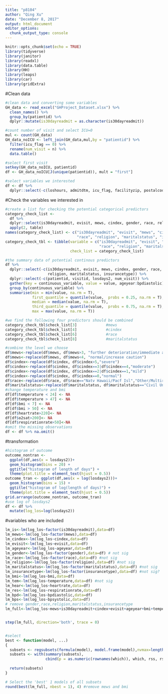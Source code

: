 ```yaml
---
title: "p8104"
author: "Qing Xu"
date: "December 8, 2017"
output: html_document
editor_options: 
  chunk_output_type: console
---
```


```r
knitr::opts_chunk$set(echo = TRUE)
library(tidyverse)
library(janitor)
library(readxl)
library(data.table)
library(HH)
library(leaps)
library(car)
library(gridExtra)
```

#Clean data
```r
#clean data and converting some variables
GH_data <- read_excel("GHProject_Dataset.xlsx") %>%
  clean_names() %>%
  group_by(patientid) %>%
  dplyr::mutate(is30dayreadmit = as.character(is30dayreadmit))

#count number of visit and select ICU=0
mul <- count(GH_data) 
GH_data_noICU <- left_join(GH_data,mul,by = "patientid") %>%
  filter(icu_flag == 0) %>%
  rename(num_visit = n) %>%
  data.table()

#select first visit
setkey(GH_data_noICU, patientid)
df <- GH_data_noICU[J(unique(patientid)), mult = "first"]

#select variables we interested
df <- df %>%
  dplyr::select(-c(loshours, admitdtm, icu_flag, facilityzip, postalcode, facilityname))
```


#Check the variables we interested in
```r
#create a list for checking the potential categorical predictors
category_check_list <- 
  df %>%
  dplyr::select(is30dayreadmit, evisit, mews, cindex, gender, race, religion, maritalstatus, insurancetype) %>%
  apply(2, table)
names(category_check_list) <- c("is30dayreadmit", "evisit", "mews", "cindex", "gender", 
                                "race", "religion", "maritalstatus", "insurancetype")
category_check_tbl <- tibble(variable = c("is30dayreadmit", "evisit", "mews", "cindex", "gender", 
                                          "race", "religion", "maritalstatus", "insurancetype"),
                             check_list = category_check_list)

#the summary data of potential continous predictors
df %>%
  dplyr::select(-c(is30dayreadmit, evisit, mews, cindex, gender, race, 
                   religion, maritalstatus, insurancetype)) %>%
  dplyr::select(-c(patientid, visitid, losdays2, num_visit)) %>%
  gather(key = continuous_variable, value = value, ageyear:bpdiastolic) %>%
  group_by(continuous_variable) %>%
  summarise(min = min(value, na.rm = T),
            first_quantile = quantile(value,  probs = 0.25, na.rm = T),
            median = median(value, na.rm = T),
            third_quantile = quantile(value,  probs = 0.75, na.rm = T),
            max = max(value, na.rm = T))

#we find the following four predictors should be combined
category_check_tbl$check_list[3]             #mews
category_check_tbl$check_list[4]             #cindex
category_check_tbl$check_list[6]             #race
category_check_tbl$check_list[8]             #maritalstatus
```

```r
#combine the level we choose
df$mews<-replace(df$mews, df$mews>3, "further deterioration/immediate action required")
df$mews<-replace(df$mews, df$mews<4, "normal/increase caution")
df$cindex<-replace(df$cindex, df$cindex>5,"severe")
df$cindex<-replace(df$cindex, df$cindex==3|df$cindex==4,"moderate")
df$cindex<-replace(df$cindex, df$cindex==2|df$cindex==1,"mild")
df$cindex<-replace(df$cindex, df$cindex==0,"normal")
df$race<-replace(df$race, df$race=="Natv Hawaii/Pacf Isl","Other/Multiracial")
df$maritalstatus<-replace(df$maritalstatus, df$maritalstatus=="Civil Union","Married")
#change temperature and bmi
df[df$temperature < 24] <- NA
df[df$temperature > 47] <- NA
df[df$bmi < 7] <- NA
df[df$bmi > 50] <- NA
df[df$heartrate>220]<- NA
df[df$o2sat>200]<- NA
df[df$respirationrate>50]<-NA
#omit the missing observations
df <- df %>% na.omit()
```

#transformation
```r
#histogram of outcome
outcome_nontran <- 
  ggplot(df,aes(x = losdays2))+
  geom_histogram(bins = 20) +
  ggtitle("histogram of length of days") + 
  theme(plot.title = element_text(hjust = 0.5))
outcome_tran <- ggplot(df,aes(x = log(losdays2)))+
  geom_histogram(bins = 15) +
  ggtitle("histogram of log(length of days)") + 
  theme(plot.title = element_text(hjust = 0.5))
grid.arrange(outcome_nontran, outcome_tran)
#use log of losdays2
df <- df %>%
  mutate(log_los=log(losdays2)) 

```

#variables who are included
```r
lm_is<-lm(log_los~factor(is30dayreadmit),data=df) 
lm_mews<-lm(log_los~factor(mews),data=df) 
lm_cindex<-lm(log_los~cindex,data=df)
lm_evisit<-lm(log_los~evisit,data=df)
lm_ageyear<-lm(log_los~ageyear,data=df)
lm_gender<-lm(log_los~factor(gender),data=df) # not sig 
lm_race<-lm(log_los~factor(race),data=df) #not sig
lm_religion<-lm(log_los~factor(religion),data=df) #not sig
lm_maritalstatus<-lm(log_los~factor(maritalstatus),data=df) #not sig
lm_insurancetype<-lm(log_los~factor(insurancetype),data=df) #not sig?
lm_bmi<-lm(log_los~bmi,data=df)
lm_tem<-lm(log_los~temperature,data=df) #not sig
lm_hear<-lm(log_los~heartrate,data=df)
lm_res<-lm(log_los~respirationrate,data=df)
lm_bpd<-lm(log_los~bpdiastolic,data=df)
lm_bps<-lm(log_los~bpsystolic,data=df)
# remove gender,race,religion,maritalstatus,insurancetype
lm_full<-lm(log_los~mews+is30dayreadmit+cindex+evisit+ageyear+bmi+temperature+heartrate+respirationrate+bpdiastolic+bpsystolic,data=df)


step(lm_full, direction='both', trace = 0)


#select
best <- function(model, ...) 
{
  subsets <- regsubsets(formula(model), model.frame(model),nvmax=length(model$coefficients)-1, ...)
  subsets <- with(summary(subsets),
                  cbind(p = as.numeric(rownames(which)), which, rss, rsq, adjr2, cp, bic))
  
  return(subsets)
}  

# Select the 'best' 1 models of all subsets
round(best(lm_full, nbest = 1), 4) #remove mews and bmi


 
```